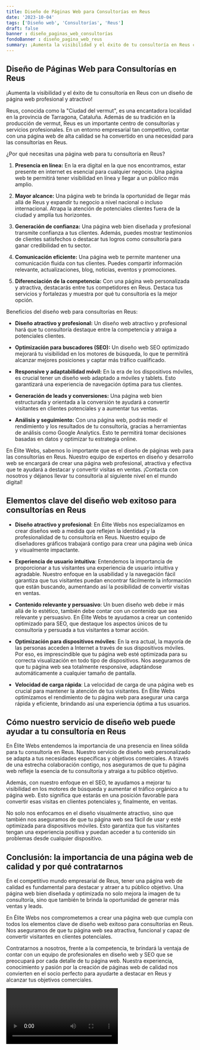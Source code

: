 ```yaml
---
title: Diseño de Páginas Web para Consultorías en Reus
date: '2023-10-04'
tags: ['Diseño web', 'Consultorías', 'Reus']
draft: false
banner : diseño_paginas_web_consultorías
fondoBanner : diseño_pagina_web_reus
summary: ¡Aumenta la visibilidad y el éxito de tu consultoría en Reus con un diseño de página web profesional y atractivo!
---
```


## Diseño de Páginas Web para Consultorías en Reus

¡Aumenta la visibilidad y el éxito de tu consultoría en Reus con un diseño de página web profesional y atractivo!

Reus, conocida como la "Ciudad del vermut", es una encantadora localidad en la provincia de Tarragona, Cataluña. Además de su tradición en la producción de vermut, Reus es un importante centro de consultorías y servicios profesionales. En un entorno empresarial tan competitivo, contar con una página web de alta calidad se ha convertido en una necesidad para las consultorías en Reus.

¿Por qué necesitas una página web para tu consultoría en Reus?

1. **Presencia en línea:** En la era digital en la que nos encontramos, estar presente en internet es esencial para cualquier negocio. Una página web te permitirá tener visibilidad en línea y llegar a un público más amplio.

2. **Mayor alcance:** Una página web te brinda la oportunidad de llegar más allá de Reus y expandir tu negocio a nivel nacional o incluso internacional. Atrapa la atención de potenciales clientes fuera de la ciudad y amplía tus horizontes.

3. **Generación de confianza:** Una página web bien diseñada y profesional transmite confianza a tus clientes. Además, puedes mostrar testimonios de clientes satisfechos o destacar tus logros como consultoría para ganar credibilidad en tu sector.

4. **Comunicación eficiente:** Una página web te permite mantener una comunicación fluida con tus clientes. Puedes compartir información relevante, actualizaciones, blog, noticias, eventos y promociones.

5. **Diferenciación de la competencia:** Con una página web personalizada y atractiva, destacarás entre tus competidores en Reus. Destaca tus servicios y fortalezas y muestra por qué tu consultoría es la mejor opción.

Beneficios del diseño web para consultorías en Reus:

- **Diseño atractivo y profesional:** Un diseño web atractivo y profesional hará que tu consultoría destaque entre la competencia y atraiga a potenciales clientes.

- **Optimización para buscadores (SEO):** Un diseño web SEO optimizado mejorará tu visibilidad en los motores de búsqueda, lo que te permitirá alcanzar mejores posiciones y captar más tráfico cualificado.

- **Responsive y adaptabilidad móvil:** En la era de los dispositivos móviles, es crucial tener un diseño web adaptado a móviles y tablets. Esto garantizará una experiencia de navegación óptima para tus clientes.

- **Generación de leads y conversiones:** Una página web bien estructurada y orientada a la conversión te ayudará a convertir visitantes en clientes potenciales y a aumentar tus ventas.

- **Análisis y seguimiento:** Con una página web, podrás medir el rendimiento y los resultados de tu consultoría, gracias a herramientas de análisis como Google Analytics. Esto te permitirá tomar decisiones basadas en datos y optimizar tu estrategia online.

En Élite Webs, sabemos lo importante que es el diseño de páginas web para las consultorías en Reus. Nuestro equipo de expertos en diseño y desarrollo web se encargará de crear una página web profesional, atractiva y efectiva que te ayudará a destacar y convertir visitas en ventas. ¡Contacta con nosotros y déjanos llevar tu consultoría al siguiente nivel en el mundo digital!

<GifSeo />

<Cta />

## Elementos clave del diseño web exitoso para consultorías en Reus

- **Diseño atractivo y profesional**: En Élite Webs nos especializamos en crear diseños web a medida que reflejen la identidad y la profesionalidad de tu consultoría en Reus. Nuestro equipo de diseñadores gráficos trabajará contigo para crear una página web única y visualmente impactante.

- **Experiencia de usuario intuitiva**: Entendemos la importancia de proporcionar a tus visitantes una experiencia de usuario intuitiva y agradable. Nuestro enfoque en la usabilidad y la navegación fácil garantiza que tus visitantes puedan encontrar fácilmente la información que están buscando, aumentando así la posibilidad de convertir visitas en ventas.

- **Contenido relevante y persuasivo**: Un buen diseño web debe ir más allá de lo estético, también debe contar con un contenido que sea relevante y persuasivo. En Élite Webs te ayudamos a crear un contenido optimizado para SEO, que destaque los aspectos únicos de tu consultoría y persuada a tus visitantes a tomar acción.

- **Optimización para dispositivos móviles**: En la era actual, la mayoría de las personas acceden a Internet a través de sus dispositivos móviles. Por eso, es imprescindible que tu página web esté optimizada para su correcta visualización en todo tipo de dispositivos. Nos aseguramos de que tu página web sea totalmente responsive, adaptándose automáticamente a cualquier tamaño de pantalla.

- **Velocidad de carga rápida**: La velocidad de carga de una página web es crucial para mantener la atención de tus visitantes. En Élite Webs optimizamos el rendimiento de tu página web para asegurar una carga rápida y eficiente, brindando así una experiencia óptima a tus usuarios.

## Cómo nuestro servicio de diseño web puede ayudar a tu consultoría en Reus

En Élite Webs entendemos la importancia de una presencia en línea sólida para tu consultoría en Reus. Nuestro servicio de diseño web personalizado se adapta a tus necesidades específicas y objetivos comerciales. A través de una estrecha colaboración contigo, nos aseguramos de que tu página web refleje la esencia de tu consultoría y atraiga a tu público objetivo.

Además, con nuestro enfoque en el SEO, te ayudamos a mejorar tu visibilidad en los motores de búsqueda y aumentar el tráfico orgánico a tu página web. Esto significa que estarás en una posición favorable para convertir esas visitas en clientes potenciales y, finalmente, en ventas.

No solo nos enfocamos en el diseño visualmente atractivo, sino que también nos aseguramos de que tu página web sea fácil de usar y esté optimizada para dispositivos móviles. Esto garantiza que tus visitantes tengan una experiencia positiva y puedan acceder a tu contenido sin problemas desde cualquier dispositivo.

## Conclusión: la importancia de una página web de calidad y por qué contratarnos

En el competitivo mundo empresarial de Reus, tener una página web de calidad es fundamental para destacar y atraer a tu público objetivo. Una página web bien diseñada y optimizada no solo mejora la imagen de tu consultoría, sino que también te brinda la oportunidad de generar más ventas y leads.

En Élite Webs nos comprometemos a crear una página web que cumpla con todos los elementos clave de diseño web exitoso para consultorías en Reus. Nos aseguramos de que tu página web sea atractiva, funcional y capaz de convertir visitantes en clientes potenciales.

Contratarnos a nosotros, frente a la competencia, te brindará la ventaja de contar con un equipo de profesionales en diseño web y SEO que se preocupará por cada detalle de tu página web. Nuestra experiencia, conocimiento y pasión por la creación de páginas web de calidad nos convierten en el socio perfecto para ayudarte a destacar en Reus y alcanzar tus objetivos comerciales.

<Video />

<CtaBot job='Consultorías' city='Reus'/>

<Gmaps query='Reus+españa+maps' />